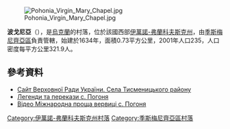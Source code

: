 [[Image:Pohonia_Virgin_Mary_Chapel.jpg|right]]

'''波戈尼亞'''（{{lang-uk|Погоня}}），是[[烏克蘭|烏克蘭]]的村落，位於該國西部[[伊萬諾-弗蘭科夫斯克州|伊萬諾-弗蘭科夫斯克州]]，由[[季斯梅尼齊亞區|季斯梅尼齊亞區]]負責管轄，始建於1634年，面積0.73平方公里，2001年人口235，人口密度每平方公里321.9人。

{{coord|48|52|58|N|24|53|2|E|scale:30000|display=title}}

==參考資料==
* [http://w1.c1.rada.gov.ua/pls/z7502/A004SIL?rdat1=11.08.2012&rf7571=14246 Сайт Верховної Ради України. Села Тисменицького району] {{Webarchive|url=https://archive.is/20121205045846/w1.c1.rada.gov.ua/pls/z7502/A004SIL?rdat1=11.08.2012&rf7571=14246 |date=2012-12-05 }}
* [https://web.archive.org/web/20160305042508/http://maluk.in.ua/index.php?option=com_content&task=view&id=397&Itemid=165 Легенди та перекази с. Погоня]
* [http://www.youtube.com/watch?v=mc742RT5xeQ&feature=colike Відео Міжнародна проща вервиці c. Погоня]

{{DEFAULTSORT:Погоня}}
[[Category:伊萬諾-弗蘭科夫斯克州村落|Category:伊萬諾-弗蘭科夫斯克州村落]]
[[Category:季斯梅尼齊亞區村落|Category:季斯梅尼齊亞區村落]]


{{IvanoFrankivsk-geo-stub}}